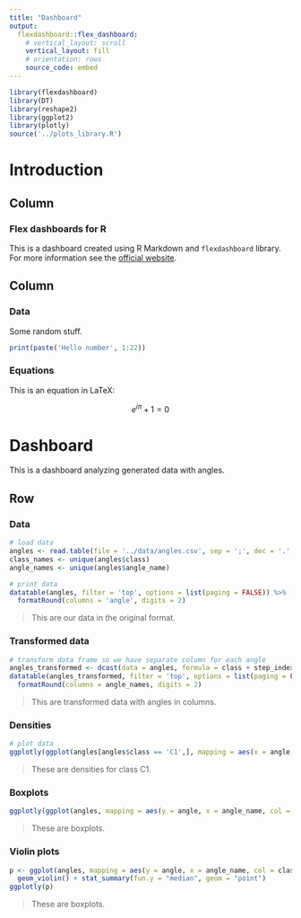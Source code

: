 ```yaml
---
title: "Dashboard"
output:
  flexdashboard::flex_dashboard:
    # vertical_layout: scroll
    vertical_layout: fill
    # orientation: rows
    source_code: embed
---
```


```r
library(flexdashboard)
library(DT)
library(reshape2)
library(ggplot2)
library(plotly)
source('../plots_library.R')
```

Introduction {data-orientation=columns}
=============================================================================

Column {data-width=600}
-----------------------------------------------------------------------------

### Flex dashboards for R

This is a dashboard created using R Markdown and `flexdashboard` library.
For more information see the [official website](http://rmarkdown.rstudio.com/flexdashboard/index.html).

Column {data-width=400}
-----------------------------------------------------------------------------

### Data

Some random stuff.

```r
print(paste('Hello number', 1:22))
```


### Equations

This is an equation in LaTeX:

$$ e^{i \pi} + 1 = 0 $$


Dashboard {data-orientation=rows}
=============================================================================
This is a dashboard analyzing generated data with angles.

Row {.tabset}
-----------------------------------------------------------------------------

### Data 
```r
# load data
angles <- read.table(file = '../data/angles.csv', sep = ';', dec = '.', header = T, stringsAsFactors = F)
class_names <- unique(angles$class)
angle_names <- unique(angles$angle_name)

# print data
datatable(angles, filter = 'top', options = list(paging = FALSE)) %>%
  formatRound(columns = 'angle', digits = 2)
```

> This are our data in the original format.

### Transformed data
```r
# transform data frame so we have separate column for each angle
angles_transformed <- dcast(data = angles, formula = class + step_index ~ angle_names, value.var = 'angle')
datatable(angles_transformed, filter = 'top', options = list(paging = FALSE)) %>%
  formatRound(columns = angle_names, digits = 2)
```

> This are transformed data with angles in columns.

### Densities
```r
# plot data
ggplotly(ggplot(angles[angles$class == 'C1',], mapping = aes(x = angle, colour = angle_name)) + geom_density(adjust=2) + ggtitle('Class C1'))
```

> These are densities for class C1.

### Boxplots
```r
ggplotly(ggplot(angles, mapping = aes(y = angle, x = angle_name, col = class)) + geom_boxplot())
```

> These are boxplots.

### Violin plots
```r
p <- ggplot(angles, mapping = aes(y = angle, x = angle_name, col = class)) + 
  geom_violin() + stat_summary(fun.y = "median", geom = "point")
ggplotly(p)
```

> These are boxplots.
